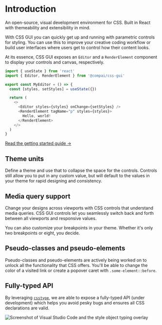 
# Introduction

<FirstParagraph>
  An open-source, visual development environment for CSS. Built in React with
  themeability and extensibility in mind.
</FirstParagraph>

With CSS GUI you can quickly get up and running with parametric controls for styling.
You can use this to improve your creative coding workflow or build user interfaces
where users get to control how their content looks.

At its essence, CSS GUI exposes an `Editor` and a `RenderElement` component to display
your controls and canvas, respectively.

```js
import { useState } from 'react'
import { Editor, RenderElement } from '@compai/css-gui'

export const MyEditor = () => {
  const [styles, setStyles] = useState({})

  return (
    <>
      <Editor styles={styles} onChange={setStyles} />
      <RenderElement tagName="p" styles={styles}>
        Hello, world!
      </RenderElement>
    </>
  )
}
```

[Read the getting started guide &rarr;](/getting-started)

## Theme units

Define a theme and use that to collapse the space for the controls.
Controls still allow you to put in any custom value, but will default
to the values in your theme for rapid designing and consistency.

## Media query support

Change your designs across viewports with CSS controls that understand
media queries. CSS GUI controls let you seamlessly switch back and forth
between all viewports and responsive values.

You can also customize your breakpoints in your theme. Whether it's only two
breakpoints or eight, you decide.

## Pseudo-classes and pseudo-elements

Pseudo-classes and pseudo-elements are actively being worked on to unlock
all the functionality that CSS offers. You'll be able to change the color
of a visited link or create a popover caret with `.some-element::before`.

## Fully-typed API

By leveraging [`csstype`](https://github.com/frenic/csstype), we are able to
expose a fully-typed API (under development) which helps you avoid pesky bugs
and ensures all CSS declarations are valid.

<div>
  <img
    alt="Screenshot of Visual Studio Code and the style object typing overlay"
    src="https://firebasestorage.googleapis.com/v0/b/compai.appspot.com/o/mdx-media%2FWAwPmG7L8yoCMEyFUozE%2FScreen%20Shot%202022-04-19%20at%209.25.34%20AM.png?alt=media&token=71c44316-06bc-443f-9ef5-70b015cda29e"
    style={{ width: '100%', margin: 'auto' }}
  />
</div>
